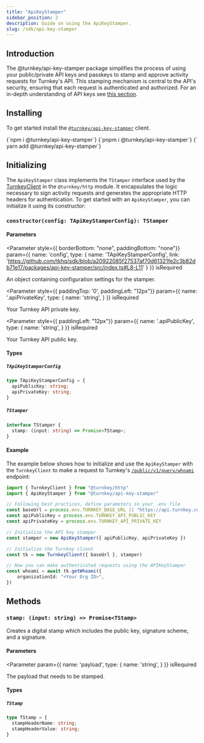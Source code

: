 ```yaml
---
title: "ApiKeyStamper"
sidebar_position: 2
description: Guide on using the ApiKeyStamper.
slug: /sdk/api-key-stamper
---
```



## Introduction

The @turnkey/api-key-stamper package simplifies the process of using your public/private API keys and passkeys to stamp and approve activity requests for Turnkey's API.
This stamping mechanism is central to the API's security, ensuring that each request is authenticated and authorized.
For an in-depth understanding of API keys see [this section](../faq#why-do-you-require-a-public--private-key-pair-to-access-turnkey-api).

## Installing

To get started install the [`@turnkey/api-key-stamper`](https://www.npmjs.com/package/@turnkey/api-key-stamper) client.

<Tabs>
  <TabItem value="npm" label="npm" default>
      <CodeBlock
        language="bash">
        {`npm i @turnkey/api-key-stamper`}
      </CodeBlock>
  </TabItem>
  <TabItem value="pnpm" label="pnpm">
      <CodeBlock
        language="bash">
        {`pnpm i @turnkey/api-key-stamper`}
      </CodeBlock>
  </TabItem>
  <TabItem value="yarn" label="yarn">
    <CodeBlock
        language="bash">
        {` yarn add @turnkey/api-key-stamper`}
      </CodeBlock>
  </TabItem>
</Tabs>


## Initializing

The `ApiKeyStamper` class implements the `TStamper` interface used by the [TurnkeyClient](./turnkey-client.mdx) in the `@turnkey/http` module.
It encapsulates the logic necessary to sign activity requests and generates the appropriate HTTP headers for authentication.
To get started with an `ApiKeyStamper`, you can initialize it using its constructor:

### `constructor(config: TApiKeyStamperConfig): TStamper`

#### Parameters

<Parameter
  style={{ borderBottom: "none", paddingBottom: "none"}}
  param={{
    name: 'config',
    type: {
      name: 'TApiKeyStamperConfig',
      link: 'https://github.com/tkhq/sdk/blob/a20922085f27537af70d61321fe2c3b82db71e17/packages/api-key-stamper/src/index.ts#L8-L11'
    }
  }}
  isRequired
>

An object containing configuration settings for the stamper.

</Parameter>


<Parameter
  style={{ paddingTop: '0', paddingLeft: "12px"}}
  param={{
    name: '.apiPrivateKey',
    type: {
      name: 'string',
    }
  }}
  isRequired
>

Your Turnkey API private key.

</Parameter>

<Parameter
  style={{ paddingLeft: "12px"}}
  param={{
    name: '.apiPublicKey',
    type: {
      name: 'string',
    }
  }}
  isRequired
>

Your Turnkey API public key.

</Parameter>



#### Types

##### `TApiKeyStamperConfig`
```ts
type TApiKeyStamperConfig = {
  apiPublicKey: string;
  apiPrivateKey: string;
}
```

##### `TStamper`
```ts
interface TStamper {
  stamp: (input: string) => Promise<TStamp>;
}
```

#### Example

The example below shows how to initialize and use the `ApiKeyStamper` with the `TurnkeyClient` to make a request
to Turnkey's [`/public/v1/query/whoami`](https://docs.turnkey.com/api#tag/Sessions/operation/GetWhoami) endpoint:

```ts
import { TurnkeyClient } from "@turnkey/http"
import { ApiKeyStamper } from "@turnkey/api-key-stamper"

// Following best practices, define parameters in your .env file
const baseUrl = process.env.TURNKEY_BASE_URL || "https://api.turnkey.com"
const apiPublicKey = process.env.TURNKEY_API_PUBLIC_KEY
const apiPrivateKey = process.env.TURNKEY_API_PRIVATE_KEY

// Initialize the API key stamper
const stamper = new ApiKeyStamper({ apiPublicKey, apiPrivateKey })

// Initialize the Turnkey client
const tk = new TurnkeyClient({ baseUrl }, stamper)

// Now you can make authenticated requests using the APIKeyStamper
const whoami = await tk.getWhoami({
    organizationId: "<Your Org ID>",
})
```

## Methods


### `stamp: (input: string) => Promise<TStamp>`

Creates a digital stamp which includes the public key, signature scheme, and a signature.

#### Parameters

<Parameter
  param={{
    name: 'payload',
    type: {
      name: 'string',
    }
  }}
  isRequired
>

The payload that needs to be stamped.

</Parameter>

#### Types

##### `TStamp`

```ts
type TStamp = {
  stampHeaderName: string;
  stampHeaderValue: string;
}
```